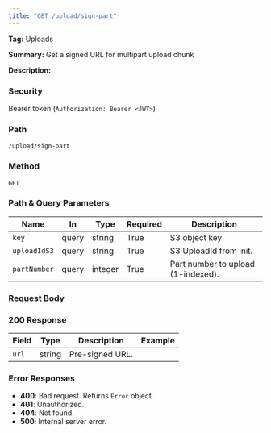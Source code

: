 ```yaml
---
title: "GET /upload/sign-part"
---
```


**Tag:** Uploads

**Summary:** Get a signed URL for multipart upload chunk

**Description:** 

### Security
Bearer token (`Authorization: Bearer <JWT>`)

### Path
`/upload/sign-part`

### Method
`GET`

### Path & Query Parameters
| Name | In | Type | Required | Description |
|------|----|------|----------|-------------|
| `key` | query | string | True | S3 object key. |
| `uploadIdS3` | query | string | True | S3 UploadId from init. |
| `partNumber` | query | integer | True | Part number to upload (1-indexed). |

### Request Body


### 200 Response
| Field | Type | Description | Example |
|------|------|-------------|---------|
| `url` | string | Pre-signed URL. |  |

### Error Responses
- **400**: Bad request. Returns `Error` object.
- **401**: Unauthorized.
- **404**: Not found.
- **500**: Internal server error.

